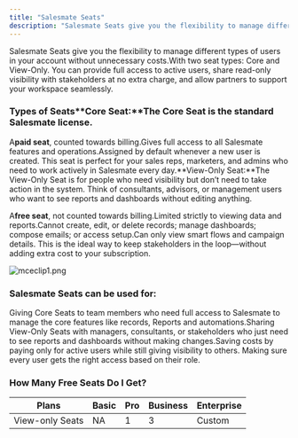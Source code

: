 ```yaml
---
title: "Salesmate Seats"
description: "Salesmate Seats give you the flexibility to manage different types of users in your account without unnecessary costs.With two seat types: Core and Vi..."
---
```


Salesmate Seats give you the flexibility to manage different types of users in your account without unnecessary costs.With two seat types: Core and View-Only. You can provide full access to active users, share read-only visibility with stakeholders at no extra charge, and allow partners to support your workspace seamlessly.

### Types of Seats**Core Seat:**The Core Seat is the standard Salesmate license.

A**paid seat**, counted towards billing.Gives full access to all Salesmate features and operations.Assigned by default whenever a new user is created.
This seat is perfect for your sales reps, marketers, and admins who need to work actively in Salesmate every day.**View-Only Seat:**The View-Only Seat is for people who need visibility but don’t need to take action in the system. Think of consultants, advisors, or management users who want to see reports and dashboards without editing anything.

A**free seat**, not counted towards billing.Limited strictly to viewing data and reports.Cannot create, edit, or delete records; manage dashboards; compose emails; or access setup.Can only view smart flows and campaign details. This is the ideal way to keep stakeholders in the loop—without adding extra cost to your subscription.

![mceclip1.png](./images/mceclip1-2.png)

### Salesmate Seats can be used for:

Giving Core Seats to team members who need full access to Salesmate to manage the core features like records, Reports and automations.Sharing View-Only Seats with managers, consultants, or stakeholders who just need to see reports and dashboards without making changes.Saving costs by paying only for active users while still giving visibility to others. Making sure every user gets the right access based on their role.

### How Many Free Seats Do I Get?

| Plans | Basic | Pro | Business | Enterprise |
| --- | --- | --- | --- | --- |
| View-only Seats | NA | 1 | 3 | Custom |
